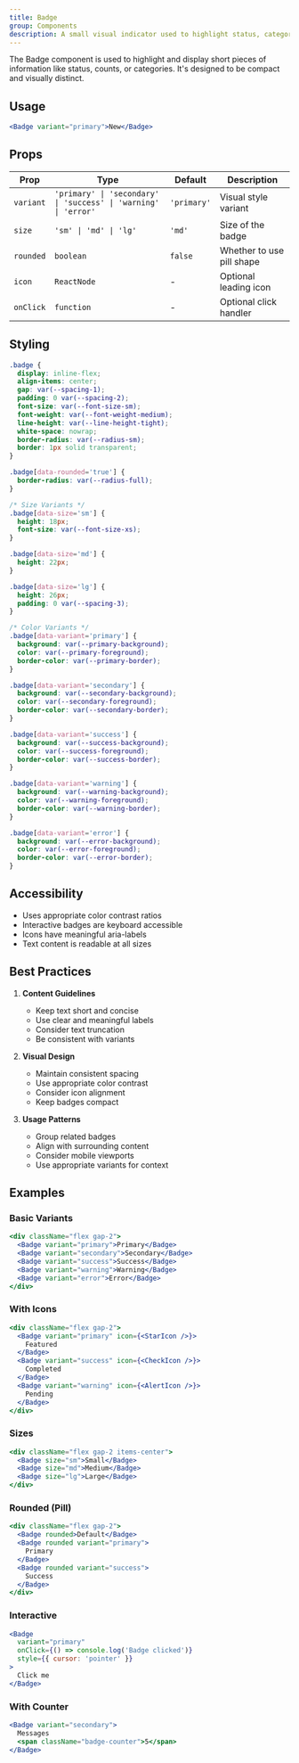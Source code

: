 ```yaml
---
title: Badge
group: Components
description: A small visual indicator used to highlight status, categories, or counts.
---
```



The Badge component is used to highlight and display short pieces of information like status, counts, or categories. It's designed to be compact and visually distinct.

## Usage

```jsx
<Badge variant="primary">New</Badge>
```

## Props

| Prop      | Type                                                            | Default     | Description               |
| --------- | --------------------------------------------------------------- | ----------- | ------------------------- |
| `variant` | `'primary' \| 'secondary' \| 'success' \| 'warning' \| 'error'` | `'primary'` | Visual style variant      |
| `size`    | `'sm' \| 'md' \| 'lg'`                                          | `'md'`      | Size of the badge         |
| `rounded` | `boolean`                                                       | `false`     | Whether to use pill shape |
| `icon`    | `ReactNode`                                                     | -           | Optional leading icon     |
| `onClick` | `function`                                                      | -           | Optional click handler    |

## Styling

```css
.badge {
  display: inline-flex;
  align-items: center;
  gap: var(--spacing-1);
  padding: 0 var(--spacing-2);
  font-size: var(--font-size-sm);
  font-weight: var(--font-weight-medium);
  line-height: var(--line-height-tight);
  white-space: nowrap;
  border-radius: var(--radius-sm);
  border: 1px solid transparent;
}

.badge[data-rounded='true'] {
  border-radius: var(--radius-full);
}

/* Size Variants */
.badge[data-size='sm'] {
  height: 18px;
  font-size: var(--font-size-xs);
}

.badge[data-size='md'] {
  height: 22px;
}

.badge[data-size='lg'] {
  height: 26px;
  padding: 0 var(--spacing-3);
}

/* Color Variants */
.badge[data-variant='primary'] {
  background: var(--primary-background);
  color: var(--primary-foreground);
  border-color: var(--primary-border);
}

.badge[data-variant='secondary'] {
  background: var(--secondary-background);
  color: var(--secondary-foreground);
  border-color: var(--secondary-border);
}

.badge[data-variant='success'] {
  background: var(--success-background);
  color: var(--success-foreground);
  border-color: var(--success-border);
}

.badge[data-variant='warning'] {
  background: var(--warning-background);
  color: var(--warning-foreground);
  border-color: var(--warning-border);
}

.badge[data-variant='error'] {
  background: var(--error-background);
  color: var(--error-foreground);
  border-color: var(--error-border);
}
```

## Accessibility

- Uses appropriate color contrast ratios
- Interactive badges are keyboard accessible
- Icons have meaningful aria-labels
- Text content is readable at all sizes

## Best Practices

1. **Content Guidelines**

   - Keep text short and concise
   - Use clear and meaningful labels
   - Consider text truncation
   - Be consistent with variants

2. **Visual Design**

   - Maintain consistent spacing
   - Use appropriate color contrast
   - Consider icon alignment
   - Keep badges compact

3. **Usage Patterns**
   - Group related badges
   - Align with surrounding content
   - Consider mobile viewports
   - Use appropriate variants for context

## Examples

### Basic Variants

```jsx
<div className="flex gap-2">
  <Badge variant="primary">Primary</Badge>
  <Badge variant="secondary">Secondary</Badge>
  <Badge variant="success">Success</Badge>
  <Badge variant="warning">Warning</Badge>
  <Badge variant="error">Error</Badge>
</div>
```

### With Icons

```jsx
<div className="flex gap-2">
  <Badge variant="primary" icon={<StarIcon />}>
    Featured
  </Badge>
  <Badge variant="success" icon={<CheckIcon />}>
    Completed
  </Badge>
  <Badge variant="warning" icon={<AlertIcon />}>
    Pending
  </Badge>
</div>
```

### Sizes

```jsx
<div className="flex gap-2 items-center">
  <Badge size="sm">Small</Badge>
  <Badge size="md">Medium</Badge>
  <Badge size="lg">Large</Badge>
</div>
```

### Rounded (Pill)

```jsx
<div className="flex gap-2">
  <Badge rounded>Default</Badge>
  <Badge rounded variant="primary">
    Primary
  </Badge>
  <Badge rounded variant="success">
    Success
  </Badge>
</div>
```

### Interactive

```jsx
<Badge
  variant="primary"
  onClick={() => console.log('Badge clicked')}
  style={{ cursor: 'pointer' }}
>
  Click me
</Badge>
```

### With Counter

```jsx
<Badge variant="secondary">
  Messages
  <span className="badge-counter">5</span>
</Badge>
```
